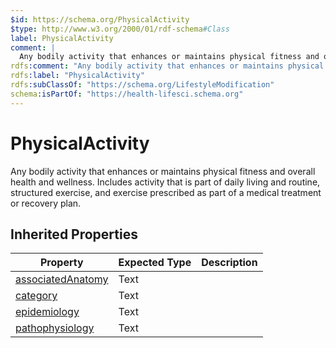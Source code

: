 ```yaml
---
$id: https://schema.org/PhysicalActivity
$type: http://www.w3.org/2000/01/rdf-schema#Class
label: PhysicalActivity
comment: |
  Any bodily activity that enhances or maintains physical fitness and overall health and wellness. Includes activity that is part of daily living and routine, structured exercise, and exercise prescribed as part of a medical treatment or recovery plan.
rdfs:comment: "Any bodily activity that enhances or maintains physical fitness and overall health and wellness. Includes activity that is part of daily living and routine, structured exercise, and exercise prescribed as part of a medical treatment or recovery plan."
rdfs:label: "PhysicalActivity"
rdfs:subClassOf: "https://schema.org/LifestyleModification"
schema:isPartOf: "https://health-lifesci.schema.org"
---
```


# PhysicalActivity

Any bodily activity that enhances or maintains physical fitness and overall health and wellness. Includes activity that is part of daily living and routine, structured exercise, and exercise prescribed as part of a medical treatment or recovery plan.

## Inherited Properties

| Property | Expected Type | Description |
| --- | --- | --- |
| [associatedAnatomy](https://schema.org/associatedAnatomy) | Text |  |
| [category](https://schema.org/category) | Text |  |
| [epidemiology](https://schema.org/epidemiology) | Text |  |
| [pathophysiology](https://schema.org/pathophysiology) | Text |  |
